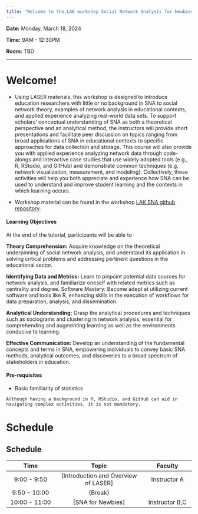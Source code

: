 ```yaml
---
title: "Welcome to the LAK workshop Social Network Analysis for Newbies!"
---
```


**Date:** Monday, March 18, 2024

**Time:** 9AM - 12:30PM

**Room:** TBD


------------------------------------------------------------------------

# Welcome!

- Using LASER materials, this workshop is designed to introduce education researchers with little or no background in SNA to social network theory, examples of network analysis in educational contexts, and applied experience analyzing real-world data sets. To support scholars’ conceptual understanding of SNA as both a theoretical perspective and an analytical method, the instructors will provide short presentations and facilitate peer discussion on topics ranging from broad applications of SNA in educational contexts to specific approaches for data collection and storage. This course will also provide you with applied experience analyzing network data through code-alongs and interactive case studies that use widely adopted tools (e.g., R, RStudio, and GitHub) and demonstrate common techniques (e.g, network visualization, measurement, and modeling). Collectively, these activities will help you both appreciate and experience how SNA can be used to understand and improve student learning and the contexts in which learning occurs.

-   Workshop material can be found in the workshop [LAK SNA github repository](https://github.com/laser-institute/LAK24-kyoto-SNA).


::: callout
#### Learning Objectives

At the end of the tutorial, participants will be able to

**Theory Comprehension:** Acquire knowledge on the theoretical underpinning of social network analysis, and understand its application in solving critical problems and addressing pertinent questions in the educational sector.

**Identifying Data and Metrics:** Learn to pinpoint potential data sources for network analysis, and familiarize oneself with related metrics such as centrality and degree. Software Mastery: Become adept at utilizing current software and tools like R, enhancing skills in the execution of workflows for data preparation, analysis, and dissemination.

**Analytical Understanding:** Grasp the analytical procedures and techniques such as sociograms and clustering in network analysis, essential for comprehending and augmenting learning as well as the environments conducive to learning.

**Effective Communication:** Develop an understanding of the fundamental concepts and terms in SNA, empowering individuals to convey basic SNA methods, analytical outcomes, and discoveries to a broad spectrum of stakeholders in education.
:::

#### Pre-requisites

-   Basic familiarity of statistics

 
::: callout-tip
    Although having a background in R, RStudio, and GitHub can aid in navigating complex activities, it is not mandatory.
:::

# Schedule

::: callout-tip
## Schedule
:::

|     Time      |                         Topic                         |    Faculty     |
|:-----------------:|:--------------------------------:|:-----------------:|
|  9:00 - 9:50  | [Introduction and Overview of LASER] |  Instructor A  |
| 9:50 - 10:00  |                       (Break)                       |                |
| 10:00 - 11:00 |             [SNA for Newbies]            | Instructor B,C |
